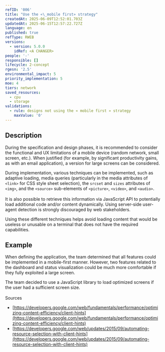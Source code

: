 ```yaml
---
refID: '006'
title: "Use the «\_mobile first» strategy"
createdAt: 2025-06-09T12:52:01.703Z
updatedAt: 2025-06-15T12:57:22.727Z
language: en
published: true
refType: RWEB
versions:
  - version: 5.0.0
    idRef: <A CHANGER>
people: '-'
responsible: []
lifecycle: 2-concept
rgesn: '2.5'
environmental_impact: 5
priority_implementation: 5
moe: 4
tiers: network
saved_resources:
  - cpu
  - storage
validations:
  - rule: designs not using the « mobile first » strategy
    maxValue: '0'
---
```


## Description

During the specification and design phases, it is recommended to consider the functional and UX limitations of a mobile device (random network, small screen, etc.). When justified (for example, by significant productivity gains, as with an email application), a version for large screens can be considered.

During implementation, various techniques can be implemented, such as adaptive loading, media queries (particularly in the media attributes of `<link>` for CSS style sheet selection), the `srcset` and `sizes` attributes of `<img>`, and the `<source>` sub-elements of `<picture>`, `<video>`, and `<audio>`. \
\
It is also possible to retrieve this information via JavaScript API to potentially load additional code and/or content dynamically. Using server-side user-agent detection is strongly discouraged by web stakeholders.

Using these different techniques helps avoid loading content that would be useless or unusable on a terminal that does not have the required capabilities.

## Example

When defining the application, the team determined that all features could be implemented in a mobile-first manner. However, two features related to the dashboard and status visualization could be much more comfortable if they fully exploited a large screen.

The team decided to use a JavaScript library to load optimized screens if the user had a sufficient screen size.\
\
Sources

* [https://developers.google.com/web/fundamentals/performance/optimizing-content-efficiency/client-hints](https://developers.google.com/web/fundamentals/performance/optimizing-content-efficiency/client-hints)
* [https://developers.google.com/web/updates/2015/09/automating-resource-selection-with-client-hints](https://developers.google.com/web/updates/2015/09/automating-resource-selection-with-client-hints)
